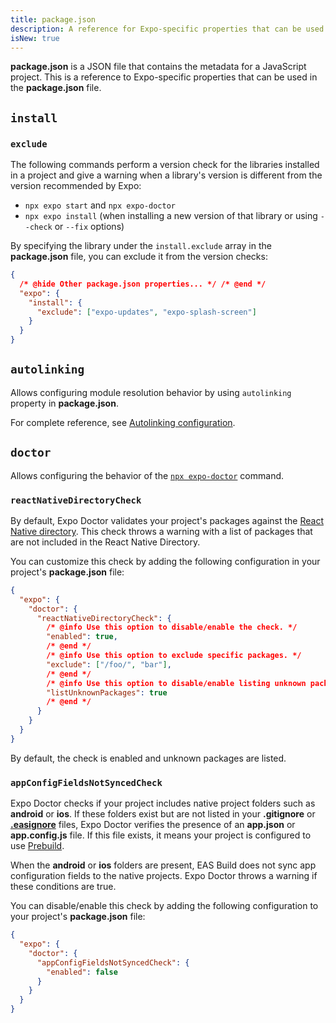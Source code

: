 ```yaml
---
title: package.json
description: A reference for Expo-specific properties that can be used in the package.json file.
isNew: true
---
```


**package.json** is a JSON file that contains the metadata for a JavaScript project. This is a reference to Expo-specific properties that can be used in the **package.json** file.

## `install`

### `exclude`

The following commands perform a version check for the libraries installed in a project and give a warning when a library's version is different from the version recommended by Expo:

- `npx expo start` and `npx expo-doctor`
- `npx expo install` (when installing a new version of that library or using `--check` or `--fix` options)

By specifying the library under the `install.exclude` array in the **package.json** file, you can exclude it from the version checks:

```json package.json
{
  /* @hide Other package.json properties... */ /* @end */
  "expo": {
    "install": {
      "exclude": ["expo-updates", "expo-splash-screen"]
    }
  }
}
```

## `autolinking`

Allows configuring module resolution behavior by using `autolinking` property in **package.json**.

For complete reference, see [Autolinking configuration](/modules/autolinking/#configuration).

## `doctor`

Allows configuring the behavior of the [`npx expo-doctor`](/develop/tools/#expo-doctor) command.

### `reactNativeDirectoryCheck`

By default, Expo Doctor validates your project's packages against the [React Native directory](https://reactnative.directory/). This check throws a warning with a list of packages that are not included in the React Native Directory.

You can customize this check by adding the following configuration in your project's **package.json** file:

```json package.json
{
  "expo": {
    "doctor": {
      "reactNativeDirectoryCheck": {
        /* @info Use this option to disable/enable the check. */
        "enabled": true,
        /* @end */
        /* @info Use this option to exclude specific packages. */
        "exclude": ["/foo/", "bar"],
        /* @end */
        /* @info Use this option to disable/enable listing unknown packages. */
        "listUnknownPackages": true
        /* @end */
      }
    }
  }
}
```

By default, the check is enabled and unknown packages are listed.

### `appConfigFieldsNotSyncedCheck`

Expo Doctor checks if your project includes native project folders such as **android** or **ios**. If these folders exist but are not listed in your **.gitignore** or [**.easignore**](/build-reference/easignore) files, Expo Doctor verifies the presence of an **app.json** or **app.config.js** file. If this file exists, it means your project is configured to use [Prebuild](/workflow/prebuild).

When the **android** or **ios** folders are present, EAS Build does not sync app configuration fields to the native projects. Expo Doctor throws a warning if these conditions are true.

You can disable/enable this check by adding the following configuration to your project's **package.json** file:

```json package.json
{
  "expo": {
    "doctor": {
      "appConfigFieldsNotSyncedCheck": {
        "enabled": false
      }
    }
  }
}
```

